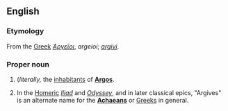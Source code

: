 ==English==

===Etymology===
From the [[Greek]] ''[[Ἀργεῖοι]]'', ''argeioi''; {{L.}} ''[[argivi]]''. 

===Proper noun===
{{en-proper noun}}

# {{plural of|Argive}} (''literally,'' the [[inhabitants]] of '''[[Argos]]'''.
#In the [[Homer]]ic ''[[Iliad]]'' and ''[[Odyssey]]'', and in later classical epics, "Argives" is an alternate name for the '''[[Achaeans]]''' or [[Greeks]] in general.